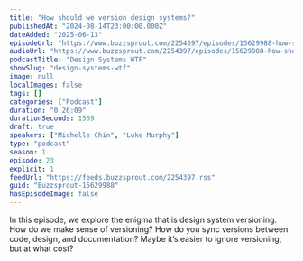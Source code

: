 ```yaml
---
title: "How should we version design systems?"
publishedAt: "2024-08-14T23:00:00.000Z"
dateAdded: "2025-06-13"
episodeUrl: "https://www.buzzsprout.com/2254397/episodes/15629988-how-should-we-version-design-systems.mp3"
audioUrl: "https://www.buzzsprout.com/2254397/episodes/15629988-how-should-we-version-design-systems.mp3"
podcastTitle: "Design Systems WTF"
showSlug: "design-systems-wtf"
image: null
localImages: false
tags: []
categories: ["Podcast"]
duration: "0:26:09"
durationSeconds: 1569
draft: true
speakers: ["Michelle Chin", "Luke Murphy"]
type: "podcast"
season: 1
episode: 23
explicit: 1
feedUrl: "https://feeds.buzzsprout.com/2254397.rss"
guid: "Buzzsprout-15629988"
hasEpisodeImage: false
---
```

In this episode, we explore the enigma that is design system versioning. How do we make sense of versioning? How do you sync versions between code, design, and documentation? Maybe it’s easier to ignore versioning, but at what cost?

